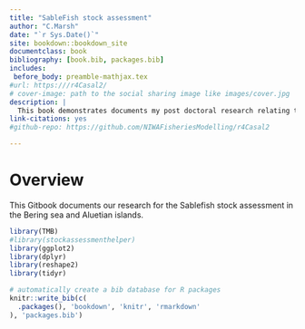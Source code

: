 ```yaml
--- 
title: "SableFish stock assessment"
author: "C.Marsh"
date: "`r Sys.Date()`"
site: bookdown::bookdown_site
documentclass: book
bibliography: [book.bib, packages.bib]
includes:
 before_body: preamble-mathjax.tex
#url: https:///r4Casal2/
# cover-image: path to the social sharing image like images/cover.jpg
description: |
  This book demonstrates documents my post doctoral research relating to the SableFish fishery.
link-citations: yes
#github-repo: https://github.com/NIWAFisheriesModelling/r4Casal2

---
```


# Overview

This Gitbook documents our research for the Sablefish stock assessment in the Bering sea and Aluetian islands.


```r
library(TMB)
#library(stockassessmenthelper)
library(ggplot2)
library(dplyr)
library(reshape2)
library(tidyr)
```
```r
# automatically create a bib database for R packages
knitr::write_bib(c(
  .packages(), 'bookdown', 'knitr', 'rmarkdown'
), 'packages.bib')
```
